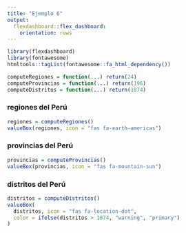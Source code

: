 ---
title: "Ejemplo 6"
output:
  flexdashboard::flex_dashboard:
    orientation: rows
---

```{r setup, include=FALSE}
library(flexdashboard)
library(fontawesome)
htmltools::tagList(fontawesome::fa_html_dependency())

computeRegiones = function(...) return(24)
computeProvincias = function(...) return(196)
computeDistritos = function(...) return(1874)
```

### regiones del Perú

```{r}
regiones = computeRegiones()
valueBox(regiones, icon = "fas fa-earth-americas")
```

### provincias del Perú

```{r}
provincias = computeProvincias()
valueBox(provincias, icon = "fas fa-mountain-sun")
```

### distritos del Perú

```{r}
distritos = computeDistritos()
valueBox(
  distritos, icon = "fas fa-location-dot",
  color = ifelse(distritos > 1874, "warning", "primary")
)
```
